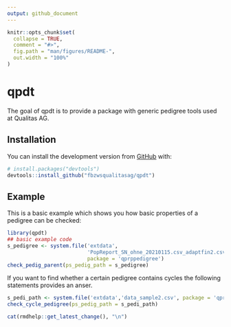 ```yaml
---
output: github_document
---
```


<!-- README.md is generated from README.Rmd. Please edit that file -->

```r
knitr::opts_chunk$set(
  collapse = TRUE,
  comment = "#>",
  fig.path = "man/figures/README-",
  out.width = "100%"
)
```

# qpdt

<!-- badges: start -->
<!-- badges: end -->

The goal of qpdt is to provide a package with generic pedigree tools used at Qualitas AG. 


## Installation

You can install the development version from [GitHub](https://github.com/) with:

``` r
# install.packages("devtools")
devtools::install_github("fbzwsqualitasag/qpdt")
```

## Example

This is a basic example which shows you how basic properties of a pedigree can be checked:

```r
library(qpdt)
## basic example code
s_pedigree <- system.file('extdata',
                          'PopReport_SN_ohne_20210115.csv_adaptfin2.csv',
                          package = 'qprppedigree')
check_pedig_parent(ps_pedig_path = s_pedigree)
```

If you want to find whether a certain pedigree contains cycles the following statements provides an anser.

```r
s_pedi_path <- system.file('extdata','data_sample2.csv', package = 'qprppedigree')
check_cycle_pedigree(ps_pedig_path = s_pedi_path)
```


```r
cat(rmdhelp::get_latest_change(), "\n")
```
